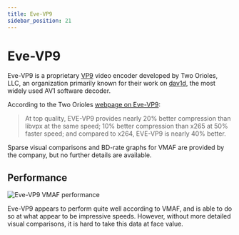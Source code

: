 ```yaml
---
title: Eve-VP9
sidebar_position: 21
---
```


# Eve-VP9

Eve-VP9 is a proprietary [VP9](../video/VP9.mdx) video encoder developed by Two Orioles, LLC, an organization primarily known for their work on [dav1d](../utilities/dav1d.mdx), the most widely used AV1 software decoder.

According to the Two Orioles [webpage on Eve-VP9](https://www.twoorioles.com/eve-vp9):

> At top quality, EVE-VP9 provides nearly 20% better compression than libvpx at the same speed; 10% better compression than x265 at 50% faster speed; and compared to x264, EVE-VP9 is nearly 40% better.

Sparse visual comparisons and BD-rate graphs for VMAF are provided by the company, but no further details are available.

## Performance

![Eve-VP9 VMAF performance](/img/eve_vp9_speed.webp)

Eve-VP9 appears to perform quite well according to VMAF, and is able to do so at what appear to be impressive speeds. However, without more detailed visual comparisons, it is hard to take this data at face value.

